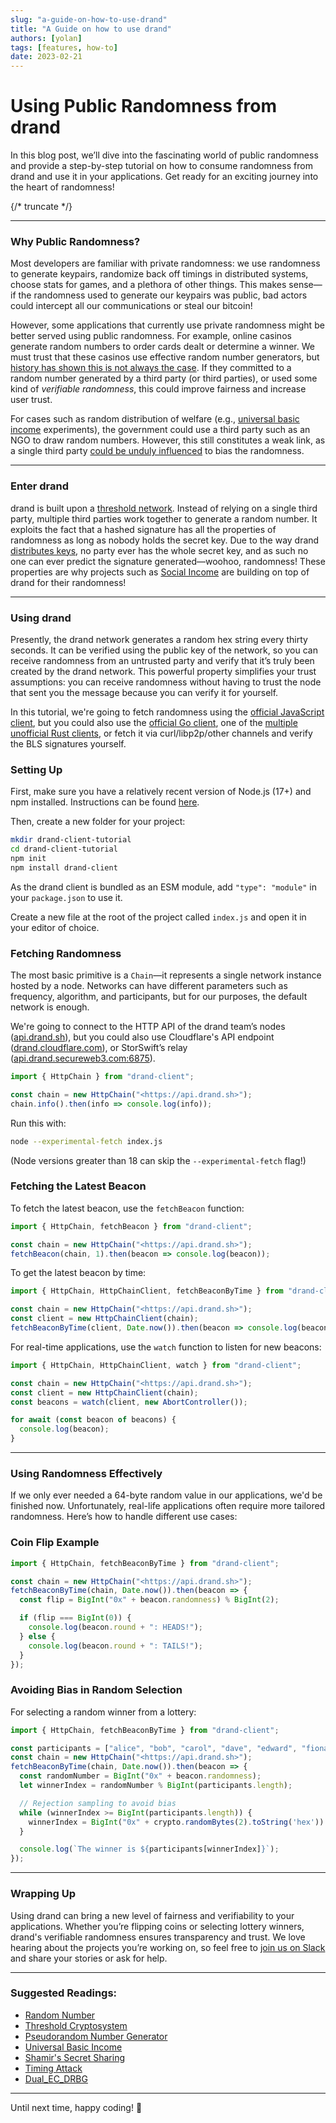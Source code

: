 ```yaml
---
slug: "a-guide-on-how-to-use-drand"
title: "A Guide on how to use drand"
authors: [yolan]
tags: [features, how-to]
date: 2023-02-21
---
```


# Using Public Randomness from drand

In this blog post, we’ll dive into the fascinating world of public randomness and provide a step-by-step tutorial on how to consume randomness from drand and use it in your applications. Get ready for an exciting journey into the heart of randomness!

{/* truncate */}

---

### Why Public Randomness?

Most developers are familiar with private randomness: we use randomness to generate keypairs, randomize back off timings in distributed systems, choose stats for games, and a plethora of other things. This makes sense—if the randomness used to generate our keypairs was public, bad actors could intercept all our communications or steal our bitcoin!

However, some applications that currently use private randomness might be better served using public randomness. For example, online casinos generate random numbers to order cards dealt or determine a winner. We must trust that these casinos use effective random number generators, but [history has shown this is not always the case](http://web.archive.org/web/20210615005520/http://www.lauradhamilton.com/random-lessons-online-poker-exploit). If they committed to a random number generated by a third party (or third parties), or used some kind of *verifiable randomness*, this could improve fairness and increase user trust.

For cases such as random distribution of welfare (e.g., [universal basic income](https://en.wikipedia.org/wiki/Universal_basic_income) experiments), the government could use a third party such as an NGO to draw random numbers. However, this still constitutes a weak link, as a single third party [could be unduly influenced](https://en.wikipedia.org/wiki/Dual_EC_DRBG#Software_and_hardware_which_contained_the_possible_backdoor) to bias the randomness.

---

### Enter drand

drand is built upon a [threshold network](https://en.wikipedia.org/wiki/Threshold_cryptosystem). Instead of relying on a single third party, multiple third parties work together to generate a random number. It exploits the fact that a hashed signature has all the properties of randomness as long as nobody holds the secret key. Due to the way drand [distributes keys](https://evervault.com/blog/shamir-secret-sharing), no party ever has the whole secret key, and as such no one can ever predict the signature generated—woohoo, randomness! These properties are why projects such as [Social Income](https://socialincome.org/) are building on top of drand for their randomness!

---

### Using drand

Presently, the drand network generates a random hex string every thirty seconds. It can be verified using the public key of the network, so you can receive randomness from an untrusted party and verify that it’s truly been created by the drand network. This powerful property simplifies your trust assumptions: you can receive randomness without having to trust the node that sent you the message because you can verify it for yourself.

In this tutorial, we're going to fetch randomness using the [official JavaScript client](https://github.com/drand/drand-client), but you could also use the [official Go client](https://github.com/drand/drand/tree/master/client), one of the [multiple unofficial Rust clients](https://github.com/search?q=drand+rust), or fetch it via curl/libp2p/other channels and verify the BLS signatures yourself.

### Setting Up

First, make sure you have a relatively recent version of Node.js (17+) and npm installed. Instructions can be found [here](https://docs.npmjs.com/downloading-and-installing-node-js-and-npm).

Then, create a new folder for your project:

```bash
mkdir drand-client-tutorial
cd drand-client-tutorial
npm init
npm install drand-client
```

As the drand client is bundled as an ESM module, add `"type": "module"` in your `package.json` to use it.

Create a new file at the root of the project called `index.js` and open it in your editor of choice.

### Fetching Randomness

The most basic primitive is a `Chain`—it represents a single network instance hosted by a node. Networks can have different parameters such as frequency, algorithm, and participants, but for our purposes, the default network is enough.

We're going to connect to the HTTP API of the drand team’s nodes ([api.drand.sh](https://api.drand.sh/)), but you could also use Cloudflare's API endpoint ([drand.cloudflare.com](https://drand.cloudflare.com/)), or StorSwift’s relay ([api.drand.secureweb3.com:6875](https://api.drand.secureweb3.com:6875/)).

```jsx
import { HttpChain } from "drand-client";

const chain = new HttpChain("<https://api.drand.sh>");
chain.info().then(info => console.log(info));

```

Run this with:

```bash
node --experimental-fetch index.js

```

(Node versions greater than 18 can skip the `--experimental-fetch` flag!)

### Fetching the Latest Beacon

To fetch the latest beacon, use the `fetchBeacon` function:

```jsx
import { HttpChain, fetchBeacon } from "drand-client";

const chain = new HttpChain("<https://api.drand.sh>");
fetchBeacon(chain, 1).then(beacon => console.log(beacon));

```

To get the latest beacon by time:

```jsx
import { HttpChain, HttpChainClient, fetchBeaconByTime } from "drand-client";

const chain = new HttpChain("<https://api.drand.sh>");
const client = new HttpChainClient(chain);
fetchBeaconByTime(client, Date.now()).then(beacon => console.log(beacon));

```

For real-time applications, use the `watch` function to listen for new beacons:

```jsx
import { HttpChain, HttpChainClient, watch } from "drand-client";

const chain = new HttpChain("<https://api.drand.sh>");
const client = new HttpChainClient(chain);
const beacons = watch(client, new AbortController());

for await (const beacon of beacons) {
  console.log(beacon);
}

```

---

### Using Randomness Effectively

If we only ever needed a 64-byte random value in our applications, we'd be finished now. Unfortunately, real-life applications often require more tailored randomness. Here’s how to handle different use cases:

### Coin Flip Example

```jsx
import { HttpChain, fetchBeaconByTime } from "drand-client";

const chain = new HttpChain("<https://api.drand.sh>");
fetchBeaconByTime(chain, Date.now()).then(beacon => {
  const flip = BigInt("0x" + beacon.randomness) % BigInt(2);

  if (flip === BigInt(0)) {
    console.log(beacon.round + ": HEADS!");
  } else {
    console.log(beacon.round + ": TAILS!");
  }
});

```

### Avoiding Bias in Random Selection

For selecting a random winner from a lottery:

```jsx
import { HttpChain, fetchBeaconByTime } from "drand-client";

const participants = ["alice", "bob", "carol", "dave", "edward", "fiona", "georgina"];
const chain = new HttpChain("<https://api.drand.sh>");
fetchBeaconByTime(chain, Date.now()).then(beacon => {
  const randomNumber = BigInt("0x" + beacon.randomness);
  let winnerIndex = randomNumber % BigInt(participants.length);

  // Rejection sampling to avoid bias
  while (winnerIndex >= BigInt(participants.length)) {
    winnerIndex = BigInt("0x" + crypto.randomBytes(2).toString('hex')) % BigInt(participants.length);
  }

  console.log(`The winner is ${participants[winnerIndex]}`);
});

```

---

### Wrapping Up

Using drand can bring a new level of fairness and verifiability to your applications. Whether you’re flipping coins or selecting lottery winners, drand's verifiable randomness ensures transparency and trust. We love hearing about the projects you’re working on, so feel free to [join us on Slack](https://join.slack.com/t/drandworkspace/shared_invite/zt-19u4rf6if-bf7lxIvF2zYn4~TrBwfkiA) and share your stories or ask for help.

---

### Suggested Readings:

- [Random Number](https://en.wikipedia.org/wiki/Random_number)
- [Threshold Cryptosystem](https://en.wikipedia.org/wiki/Threshold_cryptosystem)
- [Pseudorandom Number Generator](https://en.wikipedia.org/wiki/Pseudorandom_number_generator)
- [Universal Basic Income](https://en.wikipedia.org/wiki/Universal_basic_income)
- [Shamir's Secret Sharing](https://en.wikipedia.org/wiki/Shamir%27s_Secret_Sharing)
- [Timing Attack](https://en.wikipedia.org/wiki/Timing_attack)
- [Dual_EC_DRBG](https://en.wikipedia.org/wiki/Dual_EC_DRBG)

---

Until next time, happy coding! 🚀
